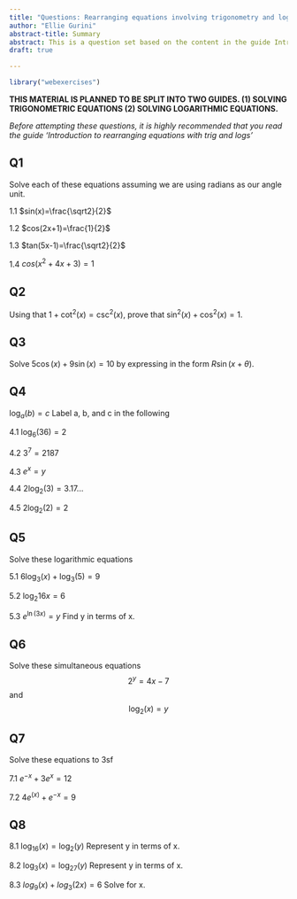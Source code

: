 ```yaml
---
title: "Questions: Rearranging equations involving trigonometry and logarithms"
author: "Ellie Gurini"
abstract-title: Summary
abstract: This is a question set based on the content in the guide Introduction to rearranging equations involving trigonometry and logarithms. It's intended to be completed after having read that, and there is an answer sheet to match this question set. Note that answers are vague, as questions are based off of examples in the guide.
draft: true

---
```


```r
library("webexercises")
```

**THIS MATERIAL IS PLANNED TO BE SPLIT INTO TWO GUIDES. (1) SOLVING TRIGONOMETRIC EQUATIONS (2) SOLVING LOGARITHMIC EQUATIONS.**

*Before attempting these questions, it is highly recommended that you read the guide 'Introduction to rearranging equations with trig and logs' *

## Q1 {-}

Solve each of these equations assuming we are using radians as our angle unit.

1.1 $sin(x)=\frac{\sqrt2}{2}$ 

1.2 $cos(2x+1)=\frac{1}{2}$

1.3 $tan(5x-1)=\frac{\sqrt2}{2}$

1.4 $cos(x^2+4x+3)=1$

## Q2 {-}

Using that $1+\cot^2(x)=\csc^2(x)$, prove that $\sin^2(x)+\cos^2(x)=1$.

## Q3 {-}

Solve $5\cos(x)+9\sin(x)= 10$ by expressing in the form $R\sin(x+\theta)$.

## Q4 {-}

$\log_a(b)=c$ Label a, b, and c in the following

4.1 $\log_6(36)=2$

4.2 $3^7=2187$

4.3 $e^x=y$

4.4 $2\log_2(3)=3.17...$

4.5 $2\log_2(2)=2$

## Q5 {-}

Solve these logarithmic equations

5.1 $6\log_3(x)+\log_3(5)=9$ 

5.2 $\log_2{16x}=6$

5.3 $e^{\ln(3x)}=y$ Find y in terms of x.

## Q6 {-}

Solve these simultaneous equations
$$2^y=4x-7$$
and $$\log_2(x)=y$$

## Q7

Solve these equations to 3sf

7.1 $e^{-x}+3e^x=12$

7.2 $4e^(x)+e^{-x}=9$

## Q8 {-}

8.1 $\log_{16}(x)=\log_2(y)$ Represent y in terms of x.

8.2 $\log_{3}(x)=\log_{27}(y)$ Represent y in terms of x.

8.3 $log_9(x)+log_3(2x)=6$ Solve for x.
